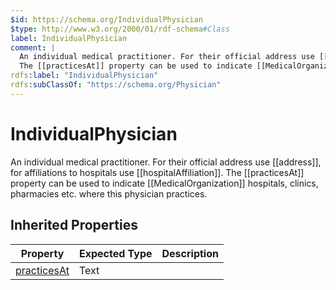 ```yaml
---
$id: https://schema.org/IndividualPhysician
$type: http://www.w3.org/2000/01/rdf-schema#Class
label: IndividualPhysician
comment: |
  An individual medical practitioner. For their official address use [[address]], for affiliations to hospitals use [[hospitalAffiliation]].
  The [[practicesAt]] property can be used to indicate [[MedicalOrganization]] hospitals, clinics, pharmacies etc. where this physician practices.
rdfs:label: "IndividualPhysician"
rdfs:subClassOf: "https://schema.org/Physician"
---
```


# IndividualPhysician

An individual medical practitioner. For their official address use [[address]], for affiliations to hospitals use [[hospitalAffiliation]]. 
The [[practicesAt]] property can be used to indicate [[MedicalOrganization]] hospitals, clinics, pharmacies etc. where this physician practices.

## Inherited Properties

| Property | Expected Type | Description |
| --- | --- | --- |
| [practicesAt](https://schema.org/practicesAt) | Text |  |
